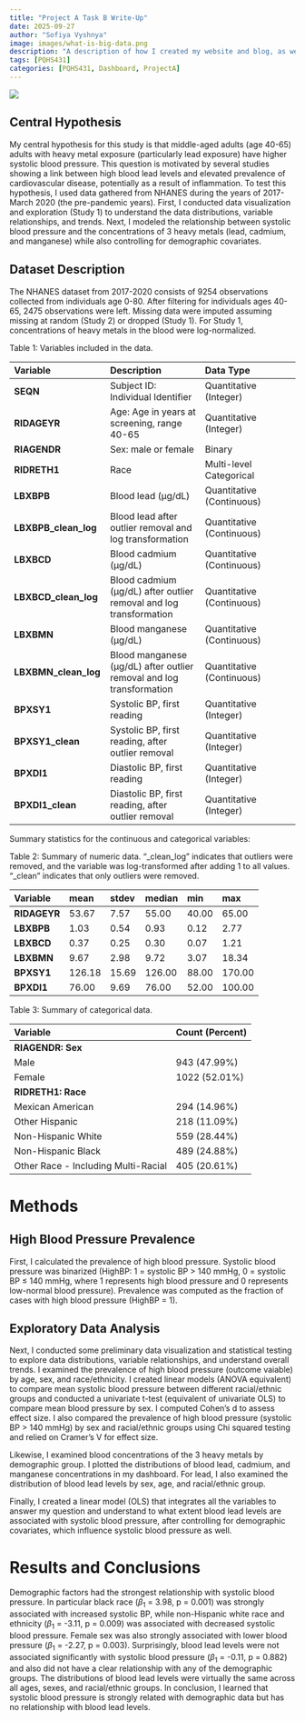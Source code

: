 ```yaml
---
title: "Project A Task B Write-Up"
date: 2025-09-27
author: "Sofiya Vyshnya"
image: images/what-is-big-data.png
description: "A description of how I created my website and blog, as well as my analyses for Study 1 and 2."
tags: [PQHS431]
categories: [PQHS431, Dashboard, ProjectA]
---
```



::: {.post-banner}
![](images/what-is-big-data.png){.banner-image}
:::

## Central Hypothesis

My central hypothesis for this study is that middle-aged adults (age 40-65) adults with heavy metal exposure (particularly lead exposure) have higher systolic blood pressure. This question is motivated by several studies showing a link between high blood lead levels and elevated prevalence of cardiovascular disease, potentially as a result of inflammation.  To test this hypothesis, I used data gathered from NHANES during the years of 2017-March 2020 (the pre-pandemic years). First, I conducted data visualization and exploration (Study 1) to understand the data distributions, variable relationships, and trends. Next, I modeled the relationship between systolic blood pressure and the concentrations of 3 heavy metals (lead, cadmium, and manganese) while also controlling for demographic covariates.


## Dataset Description
The NHANES dataset from 2017-2020 consists of 9254 observations collected from individuals age 0-80. After filtering for individuals ages 40-65, 2475 observations were left. Missing data were imputed assuming missing at random (Study 2) or dropped (Study 1). For Study 1, concentrations of heavy metals in the blood were log-normalized. 

Table 1: Variables included in the data.

| Variable | Description | Data Type |
|:-----------------------|:-----------------------|:-----------------------|
| **SEQN** | Subject ID: Individual Identifier | Quantitative (Integer) |
| **RIDAGEYR** | Age: Age in years at screening, range 40-65 | Quantitative (Integer) |
| **RIAGENDR** | Sex: male or female | Binary |
| **RIDRETH1** | Race | Multi-level Categorical |
| **LBXBPB** | Blood lead (µg/dL) | Quantitative (Continuous) |
| **LBXBPB_clean_log** | Blood lead after outlier removal and log transformation | Quantitative (Continuous) |
| **LBXBCD** | Blood cadmium (µg/dL) | Quantitative (Continuous) |
| **LBXBCD_clean_log** | Blood cadmium (µg/dL) after outlier removal and log transformation | Quantitative (Continuous) |
| **LBXBMN** | Blood manganese (µg/dL) | Quantitative (Continuous) |
| **LBXBMN_clean_log** | Blood manganese (µg/dL) after outlier removal and log transformation | Quantitative (Continuous) |
| **BPXSY1** | Systolic BP, first reading | Quantitative (Integer) |
| **BPXSY1_clean** | Systolic BP, first reading, after outlier removal | Quantitative (Integer) |
| **BPXDI1** | Diastolic BP, first reading | Quantitative (Integer) |
| **BPXDI1_clean** | Diastolic BP, first reading, after outlier removal | Quantitative (Integer) |

Summary statistics for the continuous and categorical variables:

Table 2: Summary of numeric data. "_clean_log" indicates that outliers were removed, and the variable was log-transformed after adding 1 to all values. "_clean" indicates that only outliers were removed.

| Variable     | mean   | stdev | median | min   | max    |
|:-------------|:-------|:------|:-------|:------|:-------|
| **RIDAGEYR** | 53.67  | 7.57  | 55.00  | 40.00 | 65.00  |
| **LBXBPB**   | 1.03   | 0.54  | 0.93   | 0.12  | 2.77  |
| **LBXBCD**   | 0.37   | 0.25  | 0.30   | 0.07  | 1.21   |
| **LBXBMN**   | 9.67  | 2.98  | 9.72   | 3.07  | 18.34  |
| **BPXSY1**   | 126.18 | 15.69 | 126.00 | 88.00 | 170.00 |
| **BPXDI1**   | 76.00  | 9.69 | 76.00  | 52.00  | 100.00 |

Table 3: Summary of categorical data.

| Variable                            | Count (Percent) |
|:------------------------------------|:----------------|
| **RIAGENDR: Sex**                   |                 |
| Male                                | 943 (47.99%)    |
| Female                              | 1022 (52.01%)   |
| **RIDRETH1: Race**                  |                 |
| Mexican American                    | 294 (14.96%)    |
| Other Hispanic                      | 218 (11.09%)    |
| Non-Hispanic White                  | 559 (28.44%)    |
| Non-Hispanic Black                  | 489 (24.88%)    |
| Other Race - Including Multi-Racial | 405 (20.61%)    |


# Methods
## High Blood Pressure Prevalence
First, I calculated the prevalence of high blood pressure. Systolic blood pressure was binarized (HighBP: 1 = systolic BP > 140 mmHg, 0 = systolic BP $\leq$ 140 mmHg, where 1 represents high blood pressure and 0 represents low-normal blood pressure). Prevalence was computed as the fraction of cases with high blood pressure (HighBP = 1). 

## Exploratory Data Analysis
Next, I conducted some preliminary data visualization and statistical testing to explore data distributions, variable relationships, and understand overall trends. I examined the prevalence of high blood pressure (outcome vaiable) by age, sex, and race/ethnicity. I created linear models (ANOVA equivalent) to compare mean systolic blood pressure between different racial/ethnic groups and conducted a univariate t-test (equivalent of univariate OLS) to compare mean blood pressure by sex. I computed Cohen's d to assess effect size.  I also compared the prevalence of high blood pressure (systolic BP > 140 mmHg) by sex and racial/ethnic groups using Chi squared testing and relied on Cramer's V for effect size.

Likewise, I examined blood concentrations of the 3 heavy metals by demographic group. I plotted the distributions of blood lead, cadmium, and manganese concentrations in my dashboard. For lead, I also examined the distribution of blood lead levels by sex, age, and racial/ethnic group.

Finally, I created a linear model (OLS) that integrates all the variables to answer my question and understand to what extent blood lead levels are associated with systolic blood pressure, after controlling for demographic covariates, which influence systolic blood pressure as well. 

# Results and Conclusions
Demographic factors had the strongest relationship with systolic blood pressure. In particular black race ($\beta_1$ = 3.98, p = 0.001) was strongly associated with increased systolic BP, while non-Hispanic white race and ethnicity ($\beta_1$ = -3.11, p = 0.009) was associated with decreased systolic blood pressure. Female sex was also strongly associated with lower blood pressure ($\beta_1$ = -2.27, p = 0.003). Surprisingly, blood lead levels were not associated significantly with systolic blood pressure ($\beta_1$ = -0.11, p = 0.882) and also did not have a clear relationship with any of the demographic groups. The distributions of blood lead levels were virtually the same across all ages, sexes, and racial/ethnic groups. In conclusion, I learned that systolic blood pressure is strongly related with demographic data but has no relationship with blood lead levels.